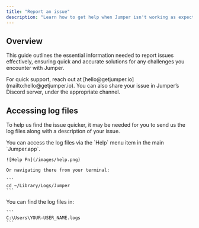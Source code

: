 ```yaml
---
title: "Report an issue"
description: "Learn how to get help when Jumper isn't working as expected"
---
```


## Overview

This guide outlines the essential information needed to report issues effectively, ensuring quick and accurate solutions for any challenges you encounter with Jumper.

<Info>
  For quick support, reach out at [hello@getjumper.io](mailto:hello@getjumper.io). You can also share your issue in Jumper’s Discord server, under the appropriate channel.
</Info>

## Accessing log files

To help us find the issue quicker, it may be needed for you to send us the log files along with a description of your issue.

<Tabs>
  <Tab title="macOS">
    You can access the log files via the `Help` menu item in the main `Jumper.app`.

    ![Help Pn](/images/help.png)

    Or navigating there from your terminal:

    ```
    cd ~/Library/Logs/Jumper
    ```
  </Tab>
  <Tab title="Windows">
    You can find the log files in:

    ```
    C:\Users\YOUR-USER_NAME.logs
    ```
  </Tab>
</Tabs>